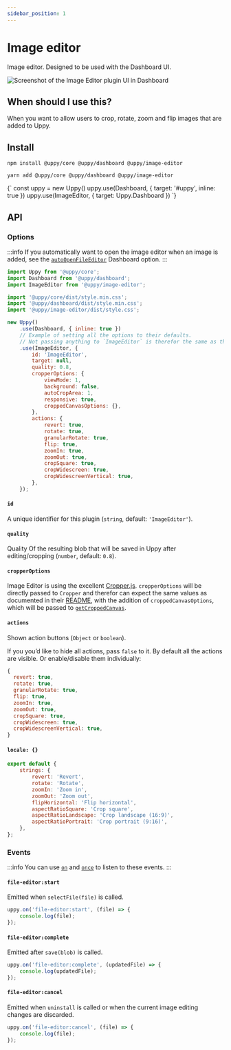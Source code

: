 ```yaml
---
sidebar_position: 1
---
```




# Image editor

Image editor. Designed to be used with the Dashboard UI.

<div style={{ maxWidth: 500 }}>

![Screenshot of the Image Editor plugin UI in Dashboard](https://user-images.githubusercontent.com/1199054/87208710-654db400-c307-11ea-9471-6e3c6582d2a5.png)

</div>

## When should I use this?

When you want to allow users to crop, rotate, zoom and flip images that are added to Uppy.

## Install

<Tabs>
  <TabItem value="npm" label="NPM" default>

  ```shell
  npm install @uppy/core @uppy/dashboard @uppy/image-editor
  ```

  </TabItem>

  <TabItem value="yarn" label="Yarn">

  ```shell
  yarn add @uppy/core @uppy/dashboard @uppy/image-editor
  ```

  </TabItem>

  <TabItem value="cdn" label="CDN">
    <UppyCdnExample>
      {`
        const uppy = new Uppy()
        uppy.use(Dashboard, { target: '#uppy', inline: true })
        uppy.use(ImageEditor, { target: Uppy.Dashboard })
      `}
    </UppyCdnExample>
  </TabItem>
</Tabs>

## API

### Options

:::info
If you automatically want to open the image editor when an image is added,
see the [`autoOpenFileEditor`](/docs/user-interfaces/dashboard#autoOpenFileEditor) Dashboard option.
:::

```js
import Uppy from '@uppy/core';
import Dashboard from '@uppy/dashboard';
import ImageEditor from '@uppy/image-editor';

import '@uppy/core/dist/style.min.css';
import '@uppy/dashboard/dist/style.min.css';
import '@uppy/image-editor/dist/style.css';

new Uppy()
	.use(Dashboard, { inline: true })
	// Example of setting all the options to their defaults.
	// Not passing anything to `ImageEditor` is therefor the same as the example below.
	.use(ImageEditor, {
		id: 'ImageEditor',
		target: null,
		quality: 0.8,
		cropperOptions: {
			viewMode: 1,
			background: false,
			autoCropArea: 1,
			responsive: true,
			croppedCanvasOptions: {},
		},
		actions: {
			revert: true,
			rotate: true,
			granularRotate: true,
			flip: true,
			zoomIn: true,
			zoomOut: true,
			cropSquare: true,
			cropWidescreen: true,
			cropWidescreenVertical: true,
		},
	});
```

#### `id`

A unique identifier for this plugin (`string`, default: `'ImageEditor'`).

#### `quality`

Quality Of the resulting blob that will be saved in Uppy after editing/cropping (`number`, default: `0.8`).

#### `cropperOptions`

Image Editor is using the excellent [Cropper.js](https://fengyuanchen.github.io/cropperjs/).
`cropperOptions` will be directly passed to `Cropper` and therefor can expect the same values as documented
in their [README](https://github.com/fengyuanchen/cropperjs/blob/HEAD/README.md#options),
with the addition of `croppedCanvasOptions`, which will be passed to [`getCroppedCanvas`](https://github.com/fengyuanchen/cropperjs/blob/HEAD/README.md#getcroppedcanvasoptions).

#### `actions`

Shown action buttons (`Object` or `boolean`).

If you you’d like to hide all actions, pass `false` to it. By default all the actions are visible.
Or enable/disable them individually:

```js
{
  revert: true,
  rotate: true,
  granularRotate: true,
  flip: true,
  zoomIn: true,
  zoomOut: true,
  cropSquare: true,
  cropWidescreen: true,
  cropWidescreenVertical: true,
}
```

#### `locale: {}`

```js
export default {
	strings: {
		revert: 'Revert',
		rotate: 'Rotate',
		zoomIn: 'Zoom in',
		zoomOut: 'Zoom out',
		flipHorizontal: 'Flip horizontal',
		aspectRatioSquare: 'Crop square',
		aspectRatioLandscape: 'Crop landscape (16:9)',
		aspectRatioPortrait: 'Crop portrait (9:16)',
	},
};
```

### Events

:::info
You can use [`on`](/docs/uppy-core#onevent-action) and [`once`](/docs/uppy-core#onceevent-action) to listen to these events.
:::

#### `file-editor:start`

Emitted when `selectFile(file)` is called.

```js
uppy.on('file-editor:start', (file) => {
	console.log(file);
});
```

#### `file-editor:complete`

Emitted after `save(blob)` is called.

```js
uppy.on('file-editor:complete', (updatedFile) => {
	console.log(updatedFile);
});
```

#### `file-editor:cancel`

Emitted when `uninstall` is called or when the current image editing changes are discarded.

```js
uppy.on('file-editor:cancel', (file) => {
	console.log(file);
});
```
